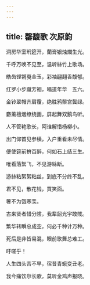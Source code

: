 ```yaml
---
---
---
```

title: 罄馥歌 次原韵
---



洞房华室玳筵开，蘭膏银烛爛生光。

千呼万唤不见至，温听絲竹上歌场。

皓齿铿锵戛金玉，彩袖翩翻香馥郁。

红罗小步蹴芳裀，唱道年华　五六。

金铃翠帽齐肩䨱，绝胜鸦鬃宫鬓绿。

麝薰檀烟缭绕画，屏起舞双鹅鸟听。

人不管艳歌长，阿谁解惜杨柳小。

出门仰首见参横，入户重看未尽情。

便使筵前拚百醉，何如石上结三生。

唯看落絮飞，不见游絲断。

游絲粘絮絮粘丝，到底不分终不乱。

君不见，散花钱，買笑面。

奢不为饿寒羡。

古来贤者惜分隂，我辈韶光宇敢戝。

繁华转瞬总成空，何必千种计万种。

死后是非皆易混，眼前歌舞总难工。

吁嗟乎！

人生四头苦不早，宿昔青蛾变丑老。

我今痛饮尔长歌，莫听金鸡声报晓。